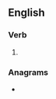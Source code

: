 {{also|co-opted}}
==English==

===Verb===
{{head|en|verb form}}

# {{en-past of|coopt}}

===Anagrams===
* {{anagrams|en|a=cdeoopt|topcode}}